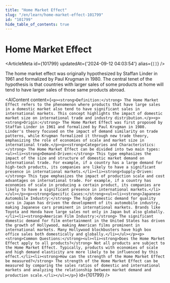 ```yaml
---
title: "Home Market Effect"
slug: "/en/learn/home-market-effect-101799"
id: "101799"
hide_table_of_contents: true
---
```



# Home Market Effect

<ArticleMeta id={101799} updatedAt={'2024-09-12 04:03:54'} alias={`[]`} />
<div className='border-solid border-b border-t-0 my-4 border-[var(--ifm-color-gray-300)]' />

The home market effect was originally hypothesized by Staffan Linder in 1961 and formalized by Paul Krugman in 1980. The central tenet of the hypothesis is that countries with larger sales of some products at home will tend to have larger sales of those same products abroad.

<AIContent content={`<p><strong>Definition:</strong> The Home Market Effect refers to the phenomenon where products that have large sales in a domestic market also tend to have significant sales in international markets. This concept highlights the impact of domestic market size on international trade and industry distribution.</p><p><strong>Origin:</strong> The Home Market Effect was first proposed by Staffan Linder in 1961 and formalized by Paul Krugman in 1980. Linder's theory focused on the impact of demand similarity on trade patterns, while Krugman formalized it through new trade theory, emphasizing the role of economies of scale and market size in international trade.</p><p><strong>Categories and Characteristics:</strong> The Home Market Effect can be divided into two main types:<ul><li><strong>Demand-Driven:</strong> This type emphasizes the impact of the size and structure of domestic market demand on international trade. For example, if a country has a large demand for high-tech products, its companies are likely to have a significant presence in international markets.</li><li><strong>Supply-Driven:</strong> This type emphasizes the impact of production scale and cost advantages on international trade. For example, if a country has economies of scale in producing a certain product, its companies are likely to have a significant presence in international markets.</li></ul></p><p><strong>Specific Cases:</strong><ul><li><strong>Japanese Automobile Industry:</strong> The high domestic demand for quality cars in Japan has driven the development of its automobile industry, making Japanese cars prominent in international markets. Brands like Toyota and Honda have large sales not only in Japan but also globally.</li><li><strong>American Film Industry:</strong> The significant domestic demand for film entertainment in the United States has driven the growth of Hollywood, making American films prominent in international markets. Many Hollywood blockbusters have high box office sales both domestically and globally.</li></ul></p><p><strong>Common Questions:</strong><ul><li><strong>Does the Home Market Effect apply to all products?</strong> Not all products are subject to the Home Market Effect. Typically, products with economies of scale and high demand elasticity are more likely to be influenced by this effect.</li><li><strong>How can the strength of the Home Market Effect be measured?</strong> The strength of the Home Market Effect can be measured by comparing the sales ratios of domestic and international markets and analyzing the relationship between market demand and production scale.</li></ul></p>`} id={101799} />
